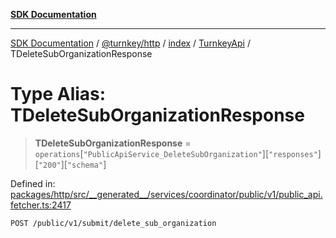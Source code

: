 [**SDK Documentation**](../../../../../../README.mdx)

***

[SDK Documentation](../../../../../../packages.mdx) / [@turnkey/http](../../../../README.mdx) / [index](../../../README.mdx) / [TurnkeyApi](../README.mdx) / TDeleteSubOrganizationResponse

# Type Alias: TDeleteSubOrganizationResponse

> **TDeleteSubOrganizationResponse** = `operations`\[`"PublicApiService_DeleteSubOrganization"`\]\[`"responses"`\]\[`"200"`\]\[`"schema"`\]

Defined in: [packages/http/src/\_\_generated\_\_/services/coordinator/public/v1/public\_api.fetcher.ts:2417](https://github.com/tkhq/sdk/blob/078f5423e923fbd1d7fd39440402d7f01d09c3d0/packages/http/src/__generated__/services/coordinator/public/v1/public_api.fetcher.ts#L2417)

`POST /public/v1/submit/delete_sub_organization`
